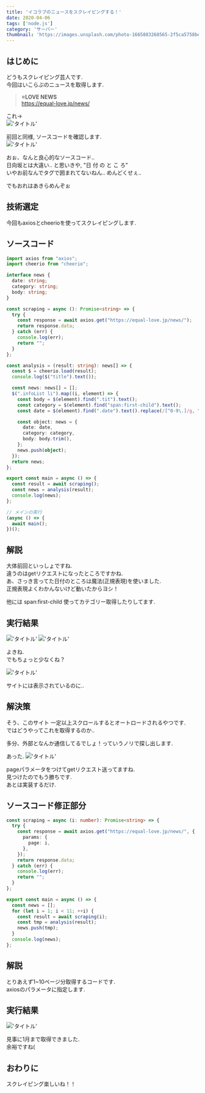 ```yaml
---
title: 'イコラブのニュースをスクレイピングする！'
date: 2020-04-06
tags: ['node.js']
category: 'サーバー'
thumbnail: 'https://images.unsplash.com/photo-1665883268565-2f5ca5758be9?crop=entropy&cs=tinysrgb&fit=max&fm=jpg&ixid=MnwzNzQ1NzR8MHwxfHJhbmRvbXx8fHx8fHx8fDE2NjY1Mjk3MTk&ixlib=rb-4.0.3&q=80&w=1080'
---
```


## はじめに

どうもスクレイピング芸人です.\
今回はいこらぶのニュースを取得します.

> **=LOVE NEWS**\
> https://equal-love.jp/news/

これ->\
!['タイトル'](https://i.gyazo.com/d8cabf07c06e3591db15007fb1f36f0b.png)

前回と同様, ソースコードを確認します.\
!['タイトル'](https://i.gyazo.com/90ff1a873d187ea991cb6204fef07abf.png)

おぉ、なんと良心的なソースコード..\
日向坂とは大違い.. と思いきや, "日 付 の と こ ろ"\
いやお前なんでタグで囲まれてないねん.. めんどくせぇ..

でもおれはあきらめんぞぉ

## 技術選定

今回もaxiosとcheerioを使ってスクレイピングします.

## ソースコード

```typescript
import axios from "axios";
import cheerio from "cheerio";

interface news {
  date: string;
  category: string;
  body: string;
}

const scraping = async (): Promise<string> => {
  try {
    const response = await axios.get("https://equal-love.jp/news/");
    return response.data;
  } catch (err) {
    console.log(err);
    return "";
  }
};

const analysis = (result: string): news[] => {
  const $ = cheerio.load(result);
  console.log($("title").text());

  const news: news[] = [];
  $(".infoList li").map((i, element) => {
    const body = $(element).find(".tit").text();
    const category = $(element).find("span:first-child").text();
    const date = $(element).find(".date").text().replace(/[^0-9\.]/g, "");

    const object: news = {
      date: date,
      category: category,
      body: body.trim(),
    };
    news.push(object);
  });
  return news;
};

export const main = async () => {
  const result = await scraping();
  const news = analysis(result);
  console.log(news);
};

// メインの実行
(async () => {
  await main();
})();
```

## 解説

大体前回といっしょですね.\
違うのはgetリクエストになったところですかね.\
あ、さっき言ってた日付のところは魔法(正規表現)を使いました.\
正規表現よくわかんないけど動いたからヨシ！

他には span:first-child 使ってカテゴリー取得したりしてます.

## 実行結果

!['タイトル'](https://i.gyazo.com/836b4661dfb1270db269efc07a84932e.png)
!['タイトル'](https://i.gyazo.com/85f528b3603e0ca68c1d780bb7e0935c.png)

よきね.\
でもちょっと少なくね？

!['タイトル'](https://i.gyazo.com/f1109026d24155bf8dae47983166ee30.png)

サイトには表示されているのに..

## 解決策

そう、このサイト 一定以上スクロールするとオートロードされるやつです.\
ではどうやってこれを取得するのか..

多分、外部となんか通信してるでしょ！っていうノリで探し出します.

あった. !['タイトル'](https://i.gyazo.com/6a1630d689fd09c446ccfc1afff52ba3.png)

pageパラメータをつけてgetリクエスト送ってますね.\
見つけたのでもう勝ちです.\
あとは実装するだけ.

## ソースコード修正部分

```typescript
const scraping = async (i: number): Promise<string> => {
  try {
    const response = await axios.get("https://equal-love.jp/news/", {
      params: {
        page: i,
      },
    });
    return response.data;
  } catch (err) {
    console.log(err);
    return "";
  }
};

export const main = async () => {
  const news = [];
  for (let i = 1; i < 11; ++i) {
    const result = await scraping(i);
    const tmp = analysis(result);
    news.push(tmp);
  }
  console.log(news);
};
```

## 解説

とりあえず1~10ページ分取得するコードです.\
axiosのパラメータに指定します.

## 実行結果

!['タイトル'](https://i.gyazo.com/00d7c723c5a2f0f0abe20fc2b213ee04.png)

見事に1月まで取得できました.\
余裕ですね(

## おわりに

スクレイピング楽しいね！！
